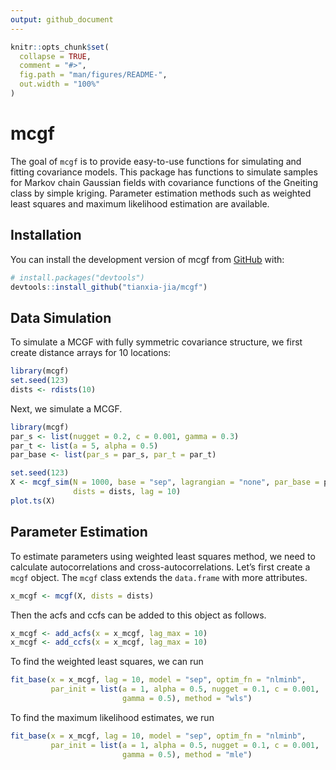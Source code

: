```yaml
---
output: github_document
---
```


<!-- README.md is generated from README.Rmd. Please edit that file -->

```r
knitr::opts_chunk$set(
  collapse = TRUE,
  comment = "#>",
  fig.path = "man/figures/README-",
  out.width = "100%"
)
```

# mcgf

<!-- badges: start -->
<!-- badges: end -->

The goal of `mcgf` is to provide easy-to-use functions for simulating and fitting covariance models. This package has functions to simulate samples for Markov chain Gaussian fields with covariance functions of the Gneiting class by simple kriging. Parameter estimation methods such as weighted least squares and maximum likelihood estimation are available.

## Installation

You can install the development version of mcgf from [GitHub](https://github.com/) with:

```r
# install.packages("devtools")
devtools::install_github("tianxia-jia/mcgf")
```

## Data Simulation

To simulate a MCGF with fully symmetric covariance structure, we first create distance arrays for 10 locations:

```r
library(mcgf)
set.seed(123)
dists <- rdists(10)
```

Next, we simulate a MCGF.

```r
library(mcgf)
par_s <- list(nugget = 0.2, c = 0.001, gamma = 0.3)
par_t <- list(a = 5, alpha = 0.5)
par_base <- list(par_s = par_s, par_t = par_t)

set.seed(123)
X <- mcgf_sim(N = 1000, base = "sep", lagrangian = "none", par_base = par_base,
              dists = dists, lag = 10)
plot.ts(X)
```

## Parameter Estimation

To estimate parameters using weighted least squares method, we need to calculate autocorrelations and cross-autocorrelations. Let's first create a `mcgf` object. The `mcgf` class extends the `data.frame` with more attributes.

```r
x_mcgf <- mcgf(X, dists = dists)
```

Then the acfs and ccfs can be added to this object as follows.

```r
x_mcgf <- add_acfs(x = x_mcgf, lag_max = 10)
x_mcgf <- add_ccfs(x = x_mcgf, lag_max = 10)
```

To find the weighted least squares, we can run

```r
fit_base(x = x_mcgf, lag = 10, model = "sep", optim_fn = "nlminb",
         par_init = list(a = 1, alpha = 0.5, nugget = 0.1, c = 0.001, 
                         gamma = 0.5), method = "wls")
```
To find the maximum likelihood estimates, we run

```r
fit_base(x = x_mcgf, lag = 10, model = "sep", optim_fn = "nlminb",
         par_init = list(a = 1, alpha = 0.5, nugget = 0.1, c = 0.001, 
                         gamma = 0.5), method = "mle")
```

<!-- ## Regime-Switching MCGF -->

<!-- Regime-switching MCGF can be simulated as -->

<!-- ```{r, warning=FALSE,error=FALSE} -->
<!-- par_s <- list(nugget = 0.5, c = 0.01, gamma = 0.5) -->
<!-- par_t <- list(a = 1, alpha = 0.5) -->
<!-- par_base <- list(par_s = par_s, par_t = par_t) -->
<!-- par_lagr <- list(v1 = 5, v2 = 10) -->

<!-- set.seed(123) -->
<!-- labels <- sample(1:2, 1000, replace = TRUE) -->
<!-- X <- mcgf_rs_sim(N = 1000, -->
<!--                  labels = labels, -->
<!--                  base_ls = list("sep"), -->
<!--                  lagrangian_ls = list("none", "none"), -->
<!--                  lambda_ls = list(0, 0.5), -->
<!--                  par_base_ls = list(par_base), -->
<!--                  par_lagr_ls = list(NULL, par_lagr), -->
<!--                  dists_ls = list(dists, dists)) -->
<!-- plot.ts(X[, -1]) -->
<!-- ``` -->


